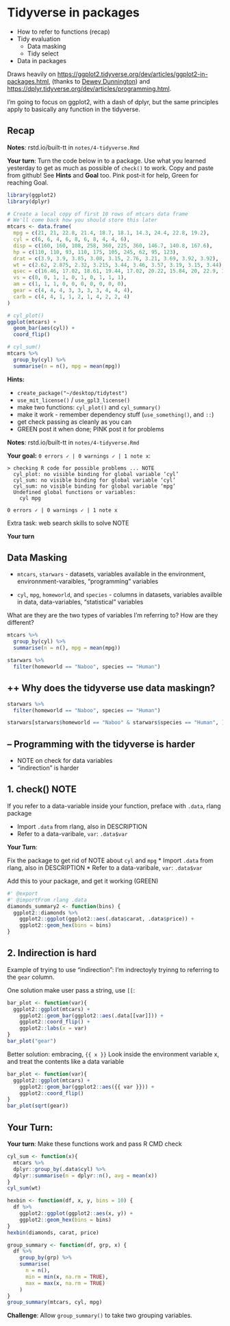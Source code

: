 # Tidyverse in packages

* How to refer to functions (recap)
* Tidy evaluation
  * Data masking
  * Tidy select
* Data in packages

Draws heavily on <https://ggplot2.tidyverse.org/dev/articles/ggplot2-in-packages.html>,
(thanks to [Dewey Dunnington](http://github.com/paleolimbot)) and <https://dplyr.tidyverse.org/dev/articles/programming.html>.

I'm going to focus on ggplot2, with a dash of dplyr, 
but the same principles apply to basically any function in the tidyverse.

## Recap 

**Notes**: rstd.io/built-tt in `notes/4-tidyverse.Rmd` 

**Your turn**: Turn the code below in to a package. 
Use what you learned yesterday to get as much as 
possible of `check()` to work. 
Copy and paste from github! See **Hints** and **Goal** too.
Pink post-it for help, Green for reaching Goal.

```r
library(ggplot2)
library(dplyr)

# Create a local copy of first 10 rows of mtcars data frame
# We'll come back how you should store this later
mtcars <- data.frame(
  mpg = c(21, 21, 22.8, 21.4, 18.7, 18.1, 14.3, 24.4, 22.8, 19.2),
  cyl = c(6, 6, 4, 6, 8, 6, 8, 4, 4, 6),
  disp = c(160, 160, 108, 258, 360, 225, 360, 146.7, 140.8, 167.6),
  hp = c(110, 110, 93, 110, 175, 105, 245, 62, 95, 123),
  drat = c(3.9, 3.9, 3.85, 3.08, 3.15, 2.76, 3.21, 3.69, 3.92, 3.92),
  wt = c(2.62, 2.875, 2.32, 3.215, 3.44, 3.46, 3.57, 3.19, 3.15, 3.44),
  qsec = c(16.46, 17.02, 18.61, 19.44, 17.02, 20.22, 15.84, 20, 22.9, 18.3),
  vs = c(0, 0, 1, 1, 0, 1, 0, 1, 1, 1),
  am = c(1, 1, 1, 0, 0, 0, 0, 0, 0, 0),
  gear = c(4, 4, 4, 3, 3, 3, 3, 4, 4, 4),
  carb = c(4, 4, 1, 1, 2, 1, 4, 2, 2, 4)
)

# cyl_plot()
ggplot(mtcars) + 
  geom_bar(aes(cyl)) + 
  coord_flip()

# cyl_sum()
mtcars %>% 
  group_by(cyl) %>% 
  summarise(n = n(), mpg = mean(mpg))
```

**Hints:**

* `create_package("~/desktop/tidytest")`
* `use_mit_license()` / `use_gpl3_license()`
* make two functions: `cyl_plot()` and `cyl_summary()`
* make it work - remember dependency stuff (`use_something()`, and `::`)
* get check passing as cleanly as you can
* GREEN post it when done; PINK post it for problems

**Notes**: rstd.io/built-tt in `notes/4-tidyverse.Rmd` 

**Your goal:**  `0 errors ✓ | 0 warnings ✓ | 1 note x`:
```
> checking R code for possible problems ... NOTE
  cyl_plot: no visible binding for global variable ‘cyl’
  cyl_sum: no visible binding for global variable ‘cyl’
  cyl_sum: no visible binding for global variable ‘mpg’
  Undefined global functions or variables:
    cyl mpg

0 errors ✓ | 0 warnings ✓ | 1 note x
```
Extra task: web search skills to solve NOTE


**Your turn**

## Data Masking

* `mtcars`, `starwars` - datasets, variables available in the environment, environnment-varaibles, "programming" variables

* `cyl`, `mpg`,  `homeworld`, and `species` - columns in datasets, variables availble in data, data-variables, "statistical" variables

What are they are the two types of variables I'm referring to?
How are they different?

```r
mtcars %>% 
  group_by(cyl) %>% 
  summarise(n = n(), mpg = mean(mpg))

starwars %>% 
  filter(homeworld == "Naboo", species == "Human")
```

## ++ Why does the tidyverse use data maskingn?

```r
starwars %>% 
  filter(homeworld == "Naboo", species == "Human")

starwars[starwars$homeworld == "Naboo" & starwars$species == "Human", ]
```

## -- Programming with the tidyverse is harder

* NOTE on check for data variables
* "indirection" is harder 

## 1. check() NOTE

If you refer to a data-variable inside your function,
preface with `.data`, rlang package

* Import `.data` from rlang, also in DESCRIPTION
* Refer to a data-varibale, `var`: `.data$var`

**Your Turn**:

Fix the package to get rid of NOTE about `cyl` and `mpg`
* Import `.data` from rlang, also in DESCRIPTION
* Refer to a data-varibale, `var`: `.data$var`

Add this to your package, and get it working (GREEN)
```r
#' @export
#' @importFrom rlang .data
diamonds_summary2 <- function(bins) {
  ggplot2::diamonds %>% 
    ggplot2::ggplot(ggplot2::aes(.data$carat, .data$price)) + 
    ggplot2::geom_hex(bins = bins)
}
```

## 2. Indirection is hard

Example of trying to use "indirection": I'm  indrectoyly tryinng to referring to the `gear` column.

One solution make user pass a string, use `[[`:
```r
bar_plot <- function(var){
  ggplot2::ggplot(mtcars) +
    ggplot2::geom_bar(ggplot2::aes(.data[[var]])) +
    ggplot2::coord_flip() +
    ggplot2::labs(x = var)
}
bar_plot("gear")
```

Better solution:  embracing, `{{ x }}` 
Look inside the environment variable x, 
and treat the contents like a data variable

```r
bar_plot <- function(var){
  ggplot2::ggplot(mtcars) +
    ggplot2::geom_bar(ggplot2::aes({{ var }})) +
    ggplot2::coord_flip() 
}
bar_plot(sqrt(gear))
```

## Your Turn:

**Your turn**: Make these functions work and pass R CMD check

```r
cyl_sum <- function(x){
  mtcars %>%
  dplyr::group_by(.data$cyl) %>%
  dplyr::summarise(n = dplyr::n(), avg = mean(x))
}
cyl_sum(wt)
```

```r
hexbin <- function(df, x, y, bins = 10) {
  df %>% 
    ggplot2::ggplot(ggplot2::aes(x, y)) + 
    ggplot2::geom_hex(bins = bins)
}
hexbin(diamonds, carat, price)
```

```r
group_summary <- function(df, grp, x) {
  df %>% 
    group_by(grp) %>% 
    summarise(
      n = n(),
      min = min(x, na.rm = TRUE),
      max = max(x, na.rm = TRUE)
    )
}
group_summary(mtcars, cyl, mpg)
```

**Challenge**: Allow `group_summary()` to take two 
grouping variables.

